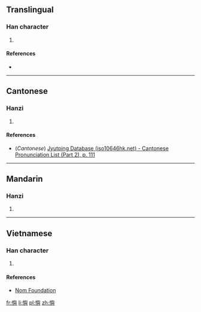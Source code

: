 ==Translingual==

===Han character===
{{Han char|rn=61|rad=心|as=14|sn=17|four=|canj=心竹X金 (PHXC)|ids=⿰[[忄]][[與]]}}

# {{defn|Han|sort=心14}}

====References====
* {{Han ref|kx=0406.270|dkj=11365|dj=0747.230|hdz=42361.060|uh=61D9|ud=25049}}

----

==Cantonese==

===Hanzi===
{{yue-hanzi|jyut=[[jyu5]], [[jyu4]]|y=yu5, yu4}}

# {{defn|lang=yue|sort=心14}}

====References====
*(''Cantonese'') [http://www.iso10646hk.net/jp/document/download.jsp Jyutping Database (iso10646hk.net) - Cantonese Pronunciation List (Part 2), p. 111]

----

==Mandarin==

===Hanzi===
{{cmn-hanzi|pin=[[yǔ]] ([[yu3]]), [[yú]] ([[yu2]])|wg=yü<sup>3</sup>, yü<sup>2</sup>}}

# {{defn|lang=cmn|sort=心14}}

----

==Vietnamese==

===Han character===
{{vi-readings|rs=心14| hanviet = rỡ}}

# {{defn|lang=vi|sort=心14}}

====References====
*[http://nomfoundation.org/common/nom_details.php?codepoint=61d9 Nom Foundation]

[[fr:懙]]
[[li:懙]]
[[pl:懙]]
[[zh:懙]]